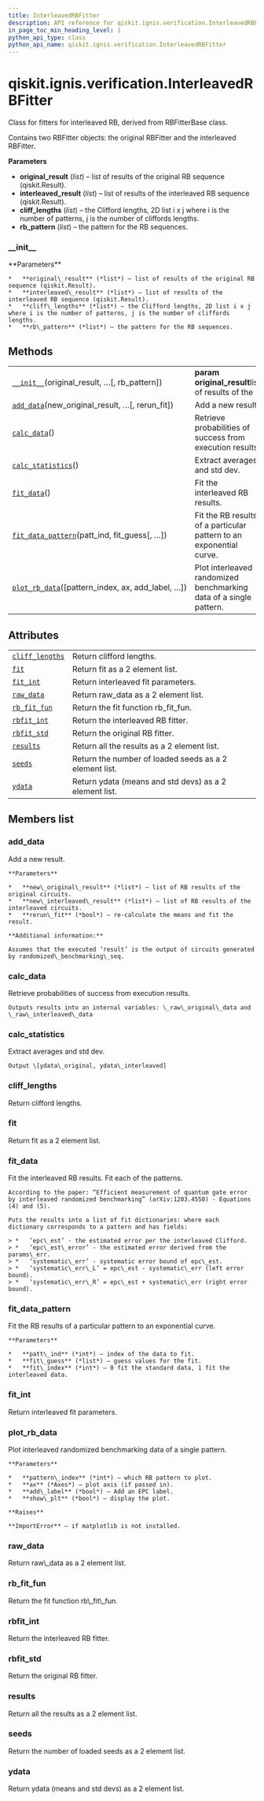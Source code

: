 ```yaml
---
title: InterleavedRBFitter
description: API reference for qiskit.ignis.verification.InterleavedRBFitter
in_page_toc_min_heading_level: 1
python_api_type: class
python_api_name: qiskit.ignis.verification.InterleavedRBFitter
---
```


# qiskit.ignis.verification.InterleavedRBFitter

<Class id="qiskit.ignis.verification.InterleavedRBFitter" isDedicatedPage={true} github="https://github.com/qiskit-community/qiskit-ignis/tree/stable/0.6/qiskit/ignis/verification/randomized_benchmarking/fitters.py" signature="InterleavedRBFitter(original_result, interleaved_result, cliff_lengths, rb_pattern=None)" modifiers="class">
  Class for fitters for interleaved RB, derived from RBFitterBase class.

  Contains two RBFitter objects: the original RBFitter and the interleaved RBFitter.

  **Parameters**

  *   **original\_result** (*list*) – list of results of the original RB sequence (qiskit.Result).
  *   **interleaved\_result** (*list*) – list of results of the interleaved RB sequence (qiskit.Result).
  *   **cliff\_lengths** (*list*) – the Clifford lengths, 2D list i x j where i is the number of patterns, j is the number of cliffords lengths.
  *   **rb\_pattern** (*list*) – the pattern for the RB sequences.

  ### \_\_init\_\_

  <Function id="qiskit.ignis.verification.InterleavedRBFitter.__init__" signature="__init__(original_result, interleaved_result, cliff_lengths, rb_pattern=None)">
    **Parameters**

    *   **original\_result** (*list*) – list of results of the original RB sequence (qiskit.Result).
    *   **interleaved\_result** (*list*) – list of results of the interleaved RB sequence (qiskit.Result).
    *   **cliff\_lengths** (*list*) – the Clifford lengths, 2D list i x j where i is the number of patterns, j is the number of cliffords lengths.
    *   **rb\_pattern** (*list*) – the pattern for the RB sequences.
  </Function>

  ## Methods

  |                                                                                                                                                                                     |                                                                     |
  | ----------------------------------------------------------------------------------------------------------------------------------------------------------------------------------- | ------------------------------------------------------------------- |
  | [`__init__`](#qiskit.ignis.verification.InterleavedRBFitter.__init__ "qiskit.ignis.verification.InterleavedRBFitter.__init__")(original\_result, …\[, rb\_pattern])                 | **param original\_result**list of results of the                    |
  | [`add_data`](#qiskit.ignis.verification.InterleavedRBFitter.add_data "qiskit.ignis.verification.InterleavedRBFitter.add_data")(new\_original\_result, …\[, rerun\_fit])             | Add a new result.                                                   |
  | [`calc_data`](#qiskit.ignis.verification.InterleavedRBFitter.calc_data "qiskit.ignis.verification.InterleavedRBFitter.calc_data")()                                                 | Retrieve probabilities of success from execution results.           |
  | [`calc_statistics`](#qiskit.ignis.verification.InterleavedRBFitter.calc_statistics "qiskit.ignis.verification.InterleavedRBFitter.calc_statistics")()                               | Extract averages and std dev.                                       |
  | [`fit_data`](#qiskit.ignis.verification.InterleavedRBFitter.fit_data "qiskit.ignis.verification.InterleavedRBFitter.fit_data")()                                                    | Fit the interleaved RB results.                                     |
  | [`fit_data_pattern`](#qiskit.ignis.verification.InterleavedRBFitter.fit_data_pattern "qiskit.ignis.verification.InterleavedRBFitter.fit_data_pattern")(patt\_ind, fit\_guess\[, …]) | Fit the RB results of a particular pattern to an exponential curve. |
  | [`plot_rb_data`](#qiskit.ignis.verification.InterleavedRBFitter.plot_rb_data "qiskit.ignis.verification.InterleavedRBFitter.plot_rb_data")(\[pattern\_index, ax, add\_label, …])    | Plot interleaved randomized benchmarking data of a single pattern.  |

  ## Attributes

  |                                                                                                                                               |                                                        |
  | --------------------------------------------------------------------------------------------------------------------------------------------- | ------------------------------------------------------ |
  | [`cliff_lengths`](#qiskit.ignis.verification.InterleavedRBFitter.cliff_lengths "qiskit.ignis.verification.InterleavedRBFitter.cliff_lengths") | Return clifford lengths.                               |
  | [`fit`](#qiskit.ignis.verification.InterleavedRBFitter.fit "qiskit.ignis.verification.InterleavedRBFitter.fit")                               | Return fit as a 2 element list.                        |
  | [`fit_int`](#qiskit.ignis.verification.InterleavedRBFitter.fit_int "qiskit.ignis.verification.InterleavedRBFitter.fit_int")                   | Return interleaved fit parameters.                     |
  | [`raw_data`](#qiskit.ignis.verification.InterleavedRBFitter.raw_data "qiskit.ignis.verification.InterleavedRBFitter.raw_data")                | Return raw\_data as a 2 element list.                  |
  | [`rb_fit_fun`](#qiskit.ignis.verification.InterleavedRBFitter.rb_fit_fun "qiskit.ignis.verification.InterleavedRBFitter.rb_fit_fun")          | Return the fit function rb\_fit\_fun.                  |
  | [`rbfit_int`](#qiskit.ignis.verification.InterleavedRBFitter.rbfit_int "qiskit.ignis.verification.InterleavedRBFitter.rbfit_int")             | Return the interleaved RB fitter.                      |
  | [`rbfit_std`](#qiskit.ignis.verification.InterleavedRBFitter.rbfit_std "qiskit.ignis.verification.InterleavedRBFitter.rbfit_std")             | Return the original RB fitter.                         |
  | [`results`](#qiskit.ignis.verification.InterleavedRBFitter.results "qiskit.ignis.verification.InterleavedRBFitter.results")                   | Return all the results as a 2 element list.            |
  | [`seeds`](#qiskit.ignis.verification.InterleavedRBFitter.seeds "qiskit.ignis.verification.InterleavedRBFitter.seeds")                         | Return the number of loaded seeds as a 2 element list. |
  | [`ydata`](#qiskit.ignis.verification.InterleavedRBFitter.ydata "qiskit.ignis.verification.InterleavedRBFitter.ydata")                         | Return ydata (means and std devs) as a 2 element list. |

  ## Members list

  ### add\_data

  <Function id="qiskit.ignis.verification.InterleavedRBFitter.add_data" signature="add_data(new_original_result, new_interleaved_result, rerun_fit=True)">
    Add a new result.

    **Parameters**

    *   **new\_original\_result** (*list*) – list of RB results of the original circuits.
    *   **new\_interleaved\_result** (*list*) – list of RB results of the interleaved circuits.
    *   **rerun\_fit** (*bool*) – re-calculate the means and fit the result.

    **Additional information:**

    Assumes that the executed ‘result’ is the output of circuits generated by randomized\_benchmarking\_seq.
  </Function>

  ### calc\_data

  <Function id="qiskit.ignis.verification.InterleavedRBFitter.calc_data" signature="calc_data()">
    Retrieve probabilities of success from execution results.

    Outputs results into an internal variables: \_raw\_original\_data and \_raw\_interleaved\_data
  </Function>

  ### calc\_statistics

  <Function id="qiskit.ignis.verification.InterleavedRBFitter.calc_statistics" signature="calc_statistics()">
    Extract averages and std dev.

    Output \[ydata\_original, ydata\_interleaved]
  </Function>

  ### cliff\_lengths

  <Attribute id="qiskit.ignis.verification.InterleavedRBFitter.cliff_lengths">
    Return clifford lengths.
  </Attribute>

  ### fit

  <Attribute id="qiskit.ignis.verification.InterleavedRBFitter.fit">
    Return fit as a 2 element list.
  </Attribute>

  ### fit\_data

  <Function id="qiskit.ignis.verification.InterleavedRBFitter.fit_data" signature="fit_data()">
    Fit the interleaved RB results. Fit each of the patterns.

    According to the paper: “Efficient measurement of quantum gate error by interleaved randomized benchmarking” (arXiv:1203.4550) - Equations (4) and (5).

    Puts the results into a list of fit dictionaries: where each dictionary corresponds to a pattern and has fields:

    > *   ‘epc\_est’ - the estimated error per the interleaved Clifford.
    > *   ‘epc\_est\_error’ - the estimated error derived from the params\_err.
    > *   ‘systematic\_err’ - systematic error bound of epc\_est.
    > *   ‘systematic\_err\_L’ = epc\_est - systematic\_err (left error bound).
    > *   ‘systematic\_err\_R’ = epc\_est + systematic\_err (right error bound).
  </Function>

  ### fit\_data\_pattern

  <Function id="qiskit.ignis.verification.InterleavedRBFitter.fit_data_pattern" signature="fit_data_pattern(patt_ind, fit_guess, fit_index=0)">
    Fit the RB results of a particular pattern to an exponential curve.

    **Parameters**

    *   **patt\_ind** (*int*) – index of the data to fit.
    *   **fit\_guess** (*list*) – guess values for the fit.
    *   **fit\_index** (*int*) – 0 fit the standard data, 1 fit the interleaved data.
  </Function>

  ### fit\_int

  <Attribute id="qiskit.ignis.verification.InterleavedRBFitter.fit_int">
    Return interleaved fit parameters.
  </Attribute>

  ### plot\_rb\_data

  <Function id="qiskit.ignis.verification.InterleavedRBFitter.plot_rb_data" signature="plot_rb_data(pattern_index=0, ax=None, add_label=True, show_plt=True)">
    Plot interleaved randomized benchmarking data of a single pattern.

    **Parameters**

    *   **pattern\_index** (*int*) – which RB pattern to plot.
    *   **ax** (*Axes*) – plot axis (if passed in).
    *   **add\_label** (*bool*) – Add an EPC label.
    *   **show\_plt** (*bool*) – display the plot.

    **Raises**

    **ImportError** – if matplotlib is not installed.
  </Function>

  ### raw\_data

  <Attribute id="qiskit.ignis.verification.InterleavedRBFitter.raw_data">
    Return raw\_data as a 2 element list.
  </Attribute>

  ### rb\_fit\_fun

  <Attribute id="qiskit.ignis.verification.InterleavedRBFitter.rb_fit_fun">
    Return the fit function rb\_fit\_fun.
  </Attribute>

  ### rbfit\_int

  <Attribute id="qiskit.ignis.verification.InterleavedRBFitter.rbfit_int">
    Return the interleaved RB fitter.
  </Attribute>

  ### rbfit\_std

  <Attribute id="qiskit.ignis.verification.InterleavedRBFitter.rbfit_std">
    Return the original RB fitter.
  </Attribute>

  ### results

  <Attribute id="qiskit.ignis.verification.InterleavedRBFitter.results">
    Return all the results as a 2 element list.
  </Attribute>

  ### seeds

  <Attribute id="qiskit.ignis.verification.InterleavedRBFitter.seeds">
    Return the number of loaded seeds as a 2 element list.
  </Attribute>

  ### ydata

  <Attribute id="qiskit.ignis.verification.InterleavedRBFitter.ydata">
    Return ydata (means and std devs) as a 2 element list.
  </Attribute>
</Class>


